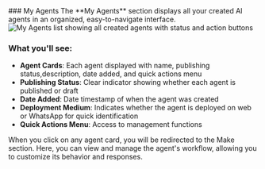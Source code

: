 
<Tab title="My Agents" icon="robot">
### My Agents
The **My Agents** section displays all your created AI agents in an organized, easy-to-navigate interface.

<Frame>
  <img
    src="/images/dashboard/agent/my-agents.png"
    alt="My Agents list showing all created agents with status and action buttons"
  />
</Frame>

### What you'll see:

- **Agent Cards**: Each agent displayed with name, publishing status,description, date added, and quick actions menu
- **Publishing Status**: Clear indicator showing whether each agent is published or draft
- **Date Added**: Date timestamp of when the agent was created
- **Deployment Medium**: Indicates whether the agent is deployed on web or WhatsApp for quick identification
- **Quick Actions Menu**: Access to management functions

<Info>
  When you click on any agent card, you will be redirected to the Make section.
  Here, you can view and manage the agent's workflow, allowing you to customize
  its behavior and responses.
</Info>

<AgentCardQuickAction />

</Tab>
